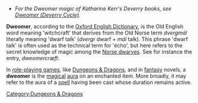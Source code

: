 *''For the Dweomer magic of Katharine Kerr's Deverry books, see [[Dweomer (Deverry Cycle)]].''

'''Dweomer''', according to the [[Oxford English Dictionary]], is the Old English word meaning 'witchcraft' that derives from the Old Norse term ''dvergmál'' literally meaning 'dwarf talk' (''dvergr'' dwarf + ''mál'' talk). This phrase 'dwarf talk' is often used as the technical term for 'echo', but here refers to the secret knowledge of magic among the [[Norse dwarves]]. See for instance the entry, ''dweomercræft''.

In [[role-playing game]]s, like [[Dungeons & Dragons]], and in [[fantasy]] novels, a '''dweomer''' is the [[magical]] [[aura]] on an enchanted item. More broadly, it may refer to the aura of a [[Magic (gaming)|spell]] having been cast whose duration remains active.

[[Category:Dungeons & Dragons]]


{{D&D-stub}}
